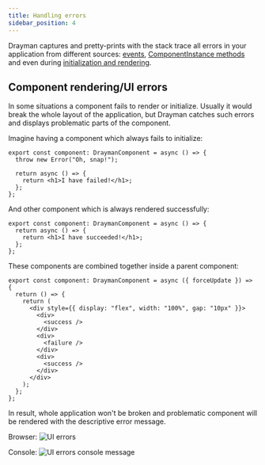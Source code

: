 ```yaml
---
title: Handling errors
sidebar_position: 4
---
```


Drayman captures and pretty-prints with the stack trace all errors in your application from different sources: [events](./handling-events), [ComponentInstance methods](./helpers/the-component-instance-object) and even during [initialization and rendering](./component-lifecycle).

## Component rendering/UI errors

In some situations a component fails to render or initialize. Usually it would break the whole layout of the application, but Drayman catches such errors and displays problematic parts of the component.

Imagine having a component which always fails to initialize:

```tsx title="src/components/failure.tsx"
export const component: DraymanComponent = async () => {
  throw new Error("Oh, snap!");

  return async () => {
    return <h1>I have failed!</h1>;
  };
};
```

And other component which is always rendered successfully:

```tsx title="src/components/success.tsx"
export const component: DraymanComponent = async () => {
  return async () => {
    return <h1>I have succeeded!</h1>;
  };
};
```

These components are combined together inside a parent component:

```tsx title="src/components/home.tsx"
export const component: DraymanComponent = async ({ forceUpdate }) => {
  return () => {
    return (
      <div style={{ display: "flex", width: "100%", gap: "10px" }}>
        <div>
          <success />
        </div>
        <div>
          <failure />
        </div>
        <div>
          <success />
        </div>
      </div>
    );
  };
};
```

In result, whole application won't be broken and problematic component will be rendered with the descriptive error message.

Browser:
![UI errors](/img/ui-errors.png)

Console:
![UI errors console message](/img/ui-errors-console.png)
